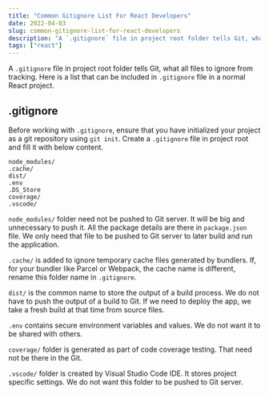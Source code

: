 ```yaml
---
title: "Common Gitignore List For React Developers"
date: 2022-04-03
slug: common-gitignore-list-for-react-developers
description: "A `.gitignore` file in project root folder tells Git, what all files to ignore from tracking. Here is a list that can be included in `.gitignore` file in a normal React project."
tags: ["react"]
---
```


A `.gitignore` file in project root folder tells Git, what all files to ignore from tracking. Here is a list that can be included in `.gitignore` file in a normal React project.

## .gitignore

Before working with `.gitignore`, ensure that you have initialized your project as a git repository using `git init`. Create a `.gitignore` file in project root and fill it with below content.

```
node_modules/
.cache/
dist/
.env
.DS_Store
coverage/
.vscode/
```

`node_modules/` folder need not be pushed to Git server. It will be big and unnecessary to push it. All the package details are there in `package.json` file. We only need that file to be pushed to Git server to later build and run the application.

`.cache/` is added to ignore temporary cache files generated by bundlers. If, for your bundler like Parcel or Webpack, the cache name is different, rename this folder name in `.gitignore`.

`dist/` is the common name to store the output of a build process. We do not have to push the output of a build to Git. If we need to deploy the app, we take a fresh build at that time from source files.

`.env` contains secure environment variables and values. We do not want it to be shared with others.

`coverage/` folder is generated as part of code coverage testing. That need not be there in the Git.

`.vscode/` folder is created by Visual Studio Code IDE. It stores project specific settings. We do not want this folder to be pushed to Git server.
